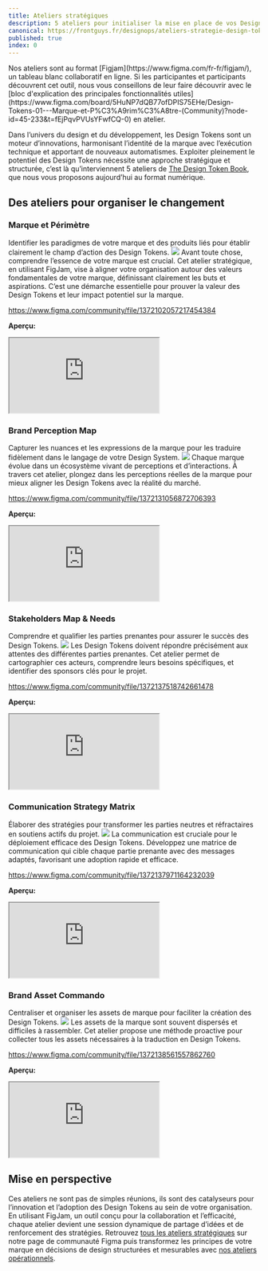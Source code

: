 ```yaml
---
title: Ateliers stratégiques
description: 5 ateliers pour initialiser la mise en place de vos Design Tokens
canonical: https://frontguys.fr/designops/ateliers-strategie-design-tokens/
published: true
index: 0
---
```


<Callout icon="💡" type="info">
  Nos ateliers sont au format [Figjam](https://www.figma.com/fr-fr/figjam/), un tableau blanc collaboratif en ligne.
  Si les participantes et participants découvrent cet outil, nous vous conseillons de leur faire découvrir avec le [bloc d'explication des principales fonctionnalités utiles](https://www.figma.com/board/5HuNP7dQB77ofDPIS75EHe/Design-Tokens-01---Marque-et-P%C3%A9rim%C3%A8tre-(Community)?node-id=45-233&t=fEjPqvPVUsYFwfCQ-0) en atelier.
</Callout>

Dans l’univers du design et du développement, les Design Tokens sont un moteur d’innovations, harmonisant l’identité de la marque avec l’exécution technique et apportant de nouveaux automatismes. Exploiter pleinement le potentiel des Design Tokens nécessite une approche stratégique et structurée, c’est là qu’interviennent 5 ateliers de [The Design Token Book](https://frontguys.fr/the-design-tokens-book/), que nous vous proposons aujourd’hui au format numérique.

## Des ateliers pour organiser le changement

### Marque et Périmètre

Identifier les paradigmes de votre marque et des produits liés pour établir clairement le champ d’action des Design Tokens.
![](/workshops/marque-perimetre.png)
Avant toute chose, comprendre l’essence de votre marque est crucial. Cet atelier stratégique, en utilisant FigJam, vise à aligner votre organisation autour des valeurs fondamentales de votre marque, définissant clairement les buts et aspirations. C’est une démarche essentielle pour prouver la valeur des Design Tokens et leur impact potentiel sur la marque.  

https://www.figma.com/community/file/1372102057217454384

**Aperçu:**
<iframe class="figma-workshop" src="https://embed.figma.com/file/1372102057217454384/hf_embed?community_viewer=true&embed_host=fastma&fuid=958321296977013963&hub_file_id=1372102057217454384&kind=file&viewer=1"></iframe>

### Brand Perception Map

Capturer les nuances et les expressions de la marque pour les traduire fidèlement dans le langage de votre Design System.
![](/workshops/brand-perception-map.png)
Chaque marque évolue dans un écosystème vivant de perceptions et d’interactions. À travers cet atelier, plongez dans les perceptions réelles de la marque pour mieux aligner les Design Tokens avec la réalité du marché.  

https://www.figma.com/community/file/1372131056872706393

**Aperçu:**
<iframe class="figma-workshop" src="https://embed.figma.com/file/1372131056872706393/hf_embed?community_viewer=true&embed_host=fastma&fuid=958321296977013963&hub_file_id=1372131056872706393&kind=file&viewer=1"></iframe>

### Stakeholders Map & Needs

Comprendre et qualifier les parties prenantes pour assurer le succès des Design Tokens.
![](/workshops/stakeholders-map-needs.png)
Les Design Tokens doivent répondre précisément aux attentes des différentes parties prenantes. Cet atelier permet de cartographier ces acteurs, comprendre leurs besoins spécifiques, et identifier des sponsors clés pour le projet.  

https://www.figma.com/community/file/1372137518742661478

**Aperçu:**
<iframe class="figma-workshop" src="https://embed.figma.com/file/1372137518742661478/hf_embed?community_viewer=true&embed_host=fastma&fuid=958321296977013963&hub_file_id=1372137518742661478&kind=file&viewer=1"></iframe>

### Communication Strategy Matrix

Élaborer des stratégies pour transformer les parties neutres et réfractaires en soutiens actifs du projet.
![](/workshops/communication-strategy-matrix.png)
La communication est cruciale pour le déploiement efficace des Design Tokens. Développez une matrice de communication qui cible chaque partie prenante avec des messages adaptés, favorisant une adoption rapide et efficace.  


https://www.figma.com/community/file/1372137971164232039

**Aperçu:**
<iframe class="figma-workshop" src="https://embed.figma.com/file/1372137971164232039/hf_embed?community_viewer=true&embed_host=fastma&fuid=958321296977013963&hub_file_id=1372137971164232039&kind=file&viewer=1"></iframe>

### Brand Asset Commando

Centraliser et organiser les assets de marque pour faciliter la création des Design Tokens.
![](/workshops/brand-assets-commando.png)
Les assets de la marque sont souvent dispersés et difficiles à rassembler. Cet atelier propose une méthode proactive pour collecter tous les assets nécessaires à la traduction en Design Tokens.  

https://www.figma.com/community/file/1372138561557862760

**Aperçu:**
<iframe class="figma-workshop" src="https://embed.figma.com/file/1372138561557862760/hf_embed?community_viewer=true&embed_host=fastma&fuid=958321296977013963&hub_file_id=1372138561557862760&kind=file&viewer=1"></iframe>

## Mise en perspective

Ces ateliers ne sont pas de simples réunions, ils sont des catalyseurs pour l’innovation et l’adoption des Design Tokens au sein de votre organisation. En utilisant FigJam, un outil conçu pour la collaboration et l’efficacité, chaque atelier devient une session dynamique de partage d’idées et de renforcement des stratégies. Retrouvez [tous les ateliers stratégiques](https://www.figma.com/@frontguys) sur notre page de communauté Figma puis transformez les principes de votre marque en décisions de design structurées et mesurables avec [nos ateliers opérationnels](/workshops/operational-workshops/).
